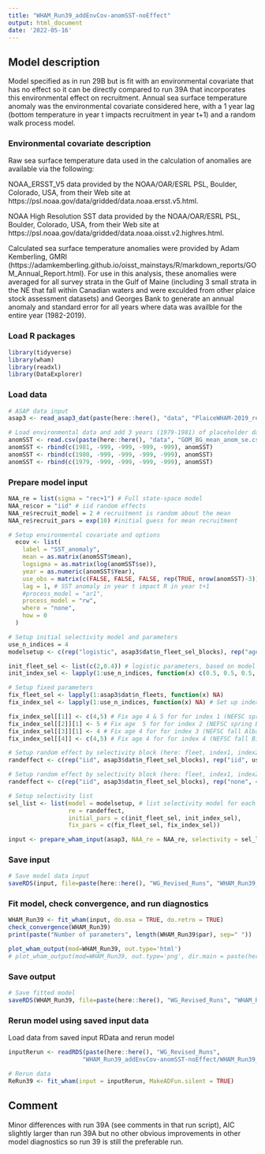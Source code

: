 ```yaml
---
title: "WHAM_Run39_addEnvCov-anomSST-noEffect"
output: html_document
date: '2022-05-16'
---
```


## Model description
Model specified as in run 29B but is fit with an environmental covariate that has no effect so it can be directly compared to run 39A that incorporates this environmental effect on recruitment. Annual sea surface temperature anomaly was the environmental covariate considered here, with a 1 year lag (bottom temperature in year t impacts recruitment in year t+1) and a random walk process model.


### Environmental covariate description
Raw sea surface temperature data used in the calculation of anomalies are available via the following:

NOAA_ERSST_V5 data provided by the NOAA/OAR/ESRL PSL, Boulder, Colorado, USA, from their Web site at https://psl.noaa.gov/data/gridded/data.noaa.ersst.v5.html.

NOAA High Resolution SST data provided by the NOAA/OAR/ESRL PSL, Boulder, Colorado, USA, from their Web site at https://psl.noaa.gov/data/gridded/data.noaa.oisst.v2.highres.html.

Calculated sea surface temperature anomalies were provided by Adam Kemberling, GMRI (https://adamkemberling.github.io/oisst_mainstays/R/markdown_reports/GOM_Annual_Report.html). For use in this analysis, these anomalies were averaged for all survey strata in the Gulf of Maine (including 3 small strata in the NE that fall within Canadian waters and were exculded from other plaice stock assessment datasets) and Georges Bank to generate an annual anomaly and standard error for all years where data was availble for the entire year (1982-2019). 


### Load R packages
```r
library(tidyverse)
library(wham)
library(readxl)
library(DataExplorer)
```

### Load data
```r
# ASAP data input
asap3 <- read_asap3_dat(paste(here::here(), "data", "PlaiceWHAM-2019_revised_NEFSC-LW-WAA_splitNEFSC-BigUnit.DAT", sep="/"))

# Load environmental data and add 3 years (1979-1981) of placeholder data that will not be used in model fitting (1st 2 years of data + 1979 since 1 year lag)
anomSST <- read.csv(paste(here::here(), "data", "GOM_BG_mean_anom_se.csv", sep="/"))
anomSST <- rbind(c(1981, -999, -999, -999, -999), anomSST)
anomSST <- rbind(c(1980, -999, -999, -999, -999), anomSST)
anomSST <- rbind(c(1979, -999, -999, -999, -999), anomSST)
```

### Prepare model input
```r
NAA_re = list(sigma = "rec+1") # Full state-space model
NAA_re$cor = "iid" # iid random effects
NAA_re$recruit_model = 2 # recruitment is random about the mean
NAA_re$recruit_pars = exp(10) #initial guess for mean recruitment

# Setup environmental covariate and options
  ecov <- list(
    label = "SST_anomaly",
    mean = as.matrix(anomSST$mean),
    logsigma = as.matrix(log(anomSST$se)),
    year = as.numeric(anomSST$Year),
    use_obs = matrix(c(FALSE, FALSE, FALSE, rep(TRUE, nrow(anomSST)-3)), ncol = 1, nrow=nrow(anomSST)), # use all obs except the first 2 (no data 1979 and 1980, not full year of data in 1981) 
    lag = 1, # SST anomaly in year t impact R in year t+1
    #process_model = "ar1",
    process_model = "rw",
    where = "none", 
    how = 0 
  )

# Setup initial selectivity model and parameters
use_n_indices = 4
modelsetup <- c(rep("logistic", asap3$dat$n_fleet_sel_blocks), rep("age-specific", use_n_indices))

init_fleet_sel <- list(c(2,0.4)) # logistic parameters, based on model type
init_index_sel <- lapply(1:use_n_indices, function(x) c(0.5, 0.5, 0.5, 1, 1, 0.5, 0.5, 0.5, 0.5, 0.5, 0.5))

# Setup fixed parameters
fix_fleet_sel <- lapply(1:asap3$dat$n_fleets, function(x) NA) 
fix_index_sel <- lapply(1:use_n_indices, function(x) NA) # Set up index object

fix_index_sel[[1]] <- c(4,5) # Fix age 4 & 5 for for index 1 (NEFSC spring Albatross)
fix_index_sel[[2]][1] <- 5 # Fix age  5 for for index 2 (NEFSC spring Bigelow)
fix_index_sel[[3]][1] <- 4 # Fix age 4 for for index 3 (NEFSC fall Albatross)
fix_index_sel[[4]] <- c(4,5) # Fix age 4 for for index 4 (NEFSC fall Bigelow)

# Setup random effect by selectivity block (here: fleet, index1, index2)
randeffect <- c(rep("iid", asap3$dat$n_fleet_sel_blocks), rep("iid", use_n_indices))

# Setup random effect by selectivity block (here: fleet, index1, index2, index3, index4)
randeffect <- c(rep("iid", asap3$dat$n_fleet_sel_blocks), rep("none", 4)) # Don't include selectivity random effects for any surveys 

# Setup selectivity list
sel_list <- list(model = modelsetup, # list selectivity model for each fleet and index
                 re = randeffect,
                 initial_pars = c(init_fleet_sel, init_index_sel),
                 fix_pars = c(fix_fleet_sel, fix_index_sel))

input <- prepare_wham_input(asap3, NAA_re = NAA_re, selectivity = sel_list, ecov=ecov, model_name = "WHAM_Run39") 
```

### Save input
```r
# Save model data input
saveRDS(input, file=paste(here::here(), "WG_Revised_Runs", "WHAM_Run39_addEnvCov-anomSST-noEffect", "WHAM_Run39_input.rds", sep="/"))
```

### Fit model, check convergence, and run diagnostics
```r
WHAM_Run39 <- fit_wham(input, do.osa = TRUE, do.retro = TRUE) 
check_convergence(WHAM_Run39)
print(paste("Number of parameters", length(WHAM_Run39$par), sep=" "))

plot_wham_output(mod=WHAM_Run39, out.type='html')
# plot_wham_output(mod=WHAM_Run39, out.type='png', dir.main = paste(here::here(), "WHAM_Run39", sep="/"))
```

### Save output
```r
# Save fitted model
saveRDS(WHAM_Run39, file=paste(here::here(), "WG_Revised_Runs", "WHAM_Run39_addEnvCov-anomSST-noEffect", "WHAM_Run39_model.rds", sep="/"))
```

### Rerun model using saved input data
Load data from saved input RData and rerun model
```r
inputRerun <- readRDS(paste(here::here(), "WG_Revised_Runs",
                     "WHAM_Run39_addEnvCov-anomSST-noEffect/WHAM_Run39_input.rds", sep="/"))

# Rerun data
ReRun39 <- fit_wham(input = inputRerun, MakeADFun.silent = TRUE)
```

## Comment
Minor differences with run 39A (see comments in that run script), AIC slightly larger than run 39A but no other obvious improvements in other model diagnostics so run 39 is still the preferable run.

